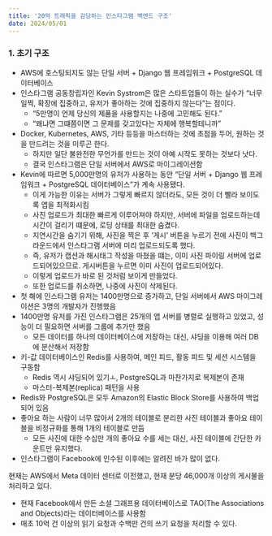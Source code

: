 ```yaml
---
title: '20억 트래픽을 감당하는 인스타그램 백엔드 구조'
date: 2024/05/01
---
```


### 1. 초기 구조

- AWS에 호스팅되지도 않는 단일 서버 + Django 웹 프레임워크 + PostgreSQL 데이터베이스
- 인스타그램 공동창립자인 Kevin Systrom은 많은 스타트업들이 하는 실수가 “너무 일찍, 확장에 집중하고, 유저가 좋아하는 것에 집중하지 않는다”는 점이다.
  - “5만명이 언제 당신의 제품을 사용할지는 나중에 고민해도 된다.”
  - “왜냐면 그떄쯤이면 그 문제를 갖고있다는 자체에 행복할테니까”
- Docker, Kubernetes, AWS, 기타 등등을 마스터하는 것에 초점을 두어, 원하는 것을 만드려는 것을 미루곤 한다.
  - 하지만 일단 불완전한 무언가를 만드는 것이 아예 시작도 못하는 것보다 낫다.
  - 결국 인스타그램은 단일 서버에서 AWS로 마이그레이션함
- Kevin에 따르면 5,000만명의 유저가 사용하는 동안 “단일 서버 + Django 웹 프레임워크 + PostgreSQL 데이터베이스”가 계속 사용됐다.
  - 이게 가능한 이유는 서버가 그렇게 빠르지 않더라도, 모든 것이 더 빨라 보이도록 앱을 최적화시킴
  - 사진 업로드가 최대한 빠르게 이루어져야 하지만, 서버에 파일을 업로드하는데 시간이 걸리기 떄문에, 로딩 상태를 최대한 숨겼다.
  - 지연시간을 숨기기 위해, 사진을 찍은 후 ‘게시’ 버튼을 누르기 전에 사진이 백그라운드에서 인스타그램 서버에 미리 업로드되도록 했다.
  - 즉, 유저가 캡션과 해시태그 작성을 마쳤을 떄는, 이미 사진 파이링 서버에 업로드되어있으므로. 게시버튼을 누르면 이미 사진이 업로드되어있다.
  - 이렇게 업로드가 바로 된 것처럼 보이게 만들었다.
  - 또한 업로드를 취소하면, 나중에 사진이 삭제된다.
- 첫 해에 인스타그램 유저는 1400만명으로 증가하고, 단일 서버에서 AWS 마이그레이션은 3명의 개발자가 진행했음
- 1400만명 유저를 가진 인스타그램은 25개의 앱 서버를 병렬로 실행하고 있었고, 성능이 더 필요하면 서버를 그룹에 추가만 했음
  - 모든 데이터를 하나의 데이터베이스에 저장하는 대신, 샤딩을 이용해 여러 DB에 분산해서 저장함
- 키-값 데이터베이스인 Redis를 사용하여, 메인 피드, 활동 피드 및 세션 시스템을 구동함
  - Redis 역시 샤딩되어 있기ㅗ, PostgreSQL과 마찬가지로 복제본이 존재
  - 마스터-복제본(replica) 패턴을 사용
- Redis와 PostgreSQL은 모두 Amazon의 Elastic Block Store를 사용하여 백업되어 있음
- 좋아요 하는 사람이 너무 많아서 2개의 테이블로 분리한 사진 테이블과 좋아요 테이블을 비정규화를 통해 1개의 테이블로 만듬
  - 모든 사진에 대한 수십만 개의 좋아요 수를 세는 대신, 사진 테이블에 간단한 카운트만 유지했다.
- 인스타그램이 Facebook에 인수된 이후에는 알려진 바가 많이 없다.

현재는 AWS에서 Meta 데이터 센터로 이전했고, 현재 분당 46,000개 이상의 게시물을 처리하고 있다.

- 현재 Facebook에서 만든 소셜 그래프용 데이터베이스로 TAO(The Associations and Objects)라는 데이터베이스를 사용함
- 매초 10억 건 이상의 읽기 요청과 수백만 건의 쓰기 요청을 처리할 수 있다.
